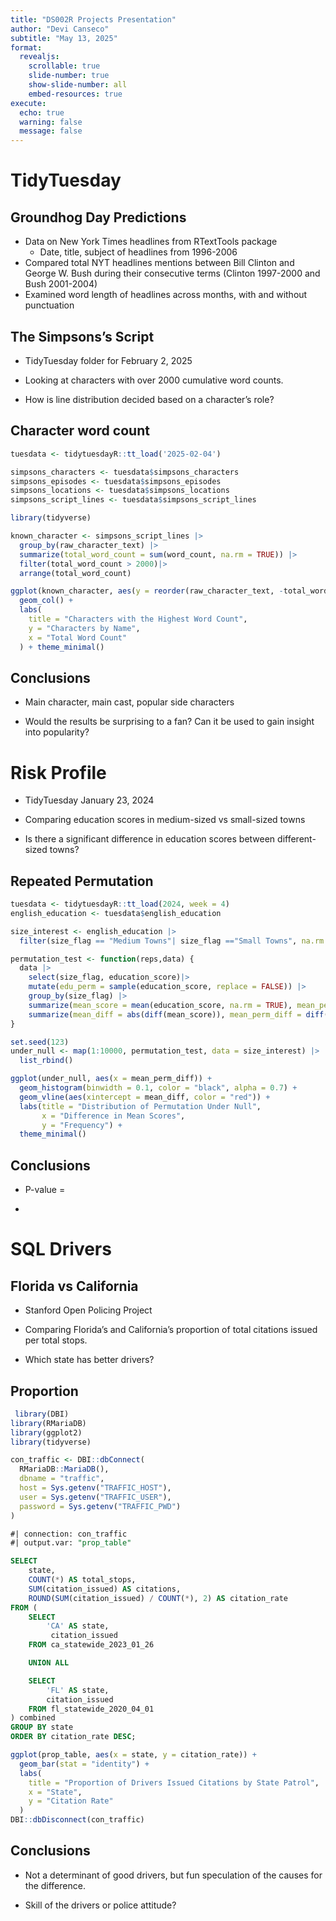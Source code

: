 ```yaml
---
title: "DS002R Projects Presentation"
author: "Devi Canseco"
subtitle: "May 13, 2025"
format:
  revealjs:
    scrollable: true
    slide-number: true
    show-slide-number: all
    embed-resources: true
execute:
  echo: true
  warning: false
  message: false
---
```


# TidyTuesday

## Groundhog Day Predictions

-   Data on New York Times headlines from RTextTools package
    -   Date, title, subject of headlines from 1996-2006
-   Compared total NYT headlines mentions between Bill Clinton and George W. Bush during their consecutive terms (Clinton 1997-2000 and Bush 2001-2004)
-   Examined word length of headlines across months, with and without punctuation

## The Simpsons's Script

-   TidyTuesday folder for February 2, 2025

-   Looking at characters with over 2000 cumulative word counts.

-   How is line distribution decided based on a character's role?

## Character word count

```r
tuesdata <- tidytuesdayR::tt_load('2025-02-04')

simpsons_characters <- tuesdata$simpsons_characters
simpsons_episodes <- tuesdata$simpsons_episodes
simpsons_locations <- tuesdata$simpsons_locations
simpsons_script_lines <- tuesdata$simpsons_script_lines

library(tidyverse)

known_character <- simpsons_script_lines |>
  group_by(raw_character_text) |>
  summarize(total_word_count = sum(word_count, na.rm = TRUE)) |>
  filter(total_word_count > 2000)|>
  arrange(total_word_count)

ggplot(known_character, aes(y = reorder(raw_character_text, -total_word_count), x = total_word_count)) +
  geom_col() +
  labs(
    title = "Characters with the Highest Word Count",
    y = "Characters by Name",
    x = "Total Word Count"
  ) + theme_minimal()
```

## Conclusions

-   Main character, main cast, popular side characters

-   Would the results be surprising to a fan? Can it be used to gain insight into popularity?

# Risk Profile

-   TidyTuesday January 23, 2024

-   Comparing education scores in medium-sized vs small-sized towns

-   Is there a significant difference in education scores between different-sized towns?

## Repeated Permutation

```r
tuesdata <- tidytuesdayR::tt_load(2024, week = 4)
english_education <- tuesdata$english_education

size_interest <- english_education |>
  filter(size_flag == "Medium Towns"| size_flag =="Small Towns", na.rm = TRUE)

permutation_test <- function(reps,data) {
  data |>
    select(size_flag, education_score)|>
    mutate(edu_perm = sample(education_score, replace = FALSE)) |>
    group_by(size_flag) |>
    summarize(mean_score = mean(education_score, na.rm = TRUE), mean_perm = mean(edu_perm)) |>
    summarize(mean_diff = abs(diff(mean_score)), mean_perm_diff = diff(mean_perm))
}

set.seed(123)
under_null <- map(1:10000, permutation_test, data = size_interest) |>
  list_rbind()

ggplot(under_null, aes(x = mean_perm_diff)) +
  geom_histogram(binwidth = 0.1, color = "black", alpha = 0.7) +
  geom_vline(aes(xintercept = mean_diff, color = "red")) +
  labs(title = "Distribution of Permutation Under Null",
       x = "Difference in Mean Scores",
       y = "Frequency") +
  theme_minimal()
```

## Conclusions

-   P-value =

-   

# SQL Drivers

## Florida vs California

-   Stanford Open Policing Project

-   Comparing Florida's and California's proportion of total citations issued per total stops.

-   Which state has better drivers?

## Proportion

```r

 library(DBI)
library(RMariaDB)
library(ggplot2)
library(tidyverse)

con_traffic <- DBI::dbConnect(
  RMariaDB::MariaDB(),
  dbname = "traffic",
  host = Sys.getenv("TRAFFIC_HOST"),
  user = Sys.getenv("TRAFFIC_USER"),
  password = Sys.getenv("TRAFFIC_PWD")
)

```

```sql
#| connection: con_traffic
#| output.var: "prop_table"

SELECT
    state,
    COUNT(*) AS total_stops,
    SUM(citation_issued) AS citations,
    ROUND(SUM(citation_issued) / COUNT(*), 2) AS citation_rate
FROM (
    SELECT
        'CA' AS state,
         citation_issued
    FROM ca_statewide_2023_01_26

    UNION ALL

    SELECT
        'FL' AS state,
        citation_issued
    FROM fl_statewide_2020_04_01
) combined
GROUP BY state
ORDER BY citation_rate DESC;
```

```r
ggplot(prop_table, aes(x = state, y = citation_rate)) +
  geom_bar(stat = "identity") +
  labs(
    title = "Proportion of Drivers Issued Citations by State Patrol",
    x = "State",
    y = "Citation Rate"
  ) 
DBI::dbDisconnect(con_traffic)
```

## Conclusions

-   Not a determinant of good drivers, but fun speculation of the causes for the difference.

-   Skill of the drivers or police attitude?
